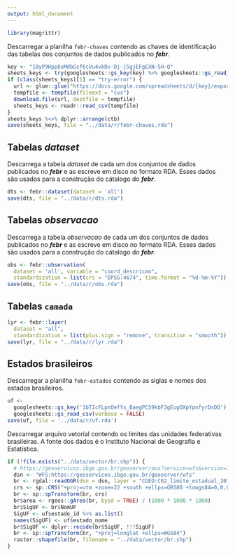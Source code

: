 ```yaml
---
output: html_document
---
```


```r
library(magrittr)
```

Descarregar a planilha `febr-chaves` contendo as chaves de identificação das tabelas dos conjuntos de dados
publicados no ___febr___.

```r
key <- "18yP9Hpp8oMdbGsf6cVu4vkDv-Dj-j5gjEFgEXN-5H-Q"
sheets_keys <- try(googlesheets::gs_key(key) %>% googlesheets::gs_read_csv(), TRUE)
if (class(sheets_keys)[1] == "try-error") {
  url <- glue::glue("https://docs.google.com/spreadsheets/d/{key}/export?format=csv")
  tempfile <- tempfile(fileext = "cvs")
  download.file(url, destfile = tempfile)
  sheets_keys <- readr::read_csv(tempfile)
}
sheets_keys %<>% dplyr::arrange(ctb)
save(sheets_keys, file = "../data/r/febr-chaves.rda")
```

## Tabelas _dataset_

Descarrega a tabela _dataset_ de cada um dos conjuntos de dados publicados no ___febr___ e as escreve em disco
no formato RDA. Esses dados são usados para a construção do cátalogo do ___febr___.

```r
dts <- febr::dataset(dataset = 'all')
save(dts, file = "../data/r/dts.rda")
```

## Tabelas _observacao_

Descarrega a tabela _observacao_ de cada um dos conjuntos de dados publicados no ___febr___ e as escreve em
disco no formato RDA. Esses dados são usados para a construção do cátalogo do ___febr___.

```r
obs <- febr::observation(
  dataset = 'all', variable = "coord_descricao", 
  standardization = list(crs = "EPSG:4674", time.format = "%d-%m-%Y"))
save(obs, file = "../data/r/obs.rda")
```

## Tabelas `camada`

```r
lyr <- febr::layer(
  dataset = "all", 
  standardization = list(plus.sign = "remove", transition = "smooth"))
save(lyr, file = "../data/r/lyr.rda")
```

## Estados brasileiros

Descarregar a planilha `febr-estados` contendo as siglas e nomes dos estados brasileiros.

```r
uf <-
  googlesheets::gs_key('1bTIcFLpnOefYs_BaegPC59kbF3gEugOXpYpnfyrDsDQ') %>% 
  googlesheets::gs_read_csv(verbose = FALSE)
save(uf, file = '../data/r/uf.rda')
```

Descarregar arquivo vetorial contendo os limites das unidades federativas brasileiras. A fonte dos dados é o
Instituto Nacional de Geografia e Estatística.

```r
if (!file.exists("../data/vector/br.shp")) {
  # https://geoservicos.ibge.gov.br/geoserver/ows?service=wfs&version=1.1.0&request=GetCapabilities
  dsn <- "WFS:https://geoservicos.ibge.gov.br/geoserver/wfs"
  br <- rgdal::readOGR(dsn = dsn, layer = "CGEO:C02_limite_estadual_2010")
  crs <- sp::CRS("+proj=utm +zone=22 +south +ellps=GRS80 +towgs84=0,0,0,0,0,0,0 +units=m +no_defs")
  br <- sp::spTransform(br, crs)
  br$area <- rgeos::gArea(br, byid = TRUE) / (1000 * 1000 * 1000)
  br$SigUF <- br$NomUF
  SigUF <- uf$estado_id %>% as.list()
  names(SigUF) <- uf$estado_nome
  br$SigUF <- dplyr::recode(br$SigUF, !!!SigUF)
  br <- sp::spTransform(br, "+proj=longlat +ellps=WGS84")
  raster::shapefile(br, filename = "../data/vector/br.shp")
}
```
